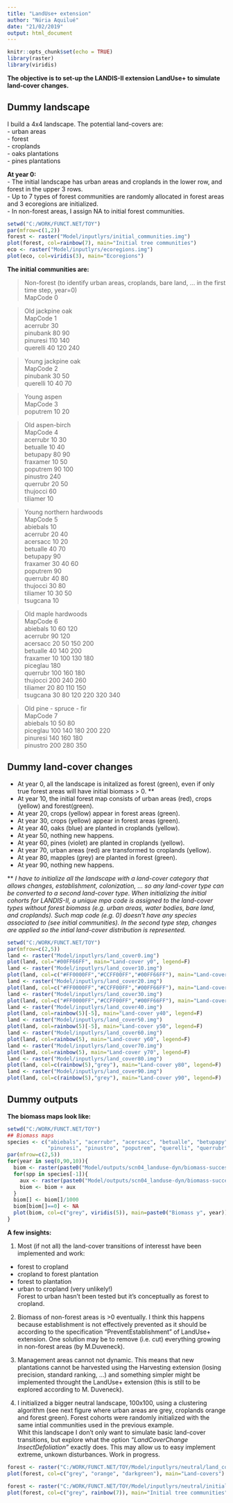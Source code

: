 ```yaml
---
title: "LandUse+ extension"
author: "Núria Aquilué"
date: "21/02/2019"
output: html_document
---
```


```r
knitr::opts_chunk$set(echo = TRUE)
library(raster)
library(viridis)
```
**The objective is to set-up the LANDIS-II extension LandUse+ to simulate land-cover changes.**

## Dummy landscape

I build a 4x4 landscape. The potential land-covers are:  
- urban areas   
- forest   
- croplands   
- oaks plantations  
- pines plantations   

**At year 0:**  
- The initial landscape has urban areas and croplands in the lower row, and forest in the upper 3 rows.     
- Up to 7 types of forest communities are randomly allocated in forest areas and 3 ecoregions are initialized.  
- In non-forest areas, I assign NA to initial forest communities.  

```r
setwd("C:/WORK/FUNCT.NET/TOY")
par(mfrow=c(1,2))
forest <- raster("Model/inputlyrs/initial_communities.img")
plot(forest, col=rainbow(7), main="Initial tree communities")
eco <- raster("Model/inputlyrs/ecoregions.img")
plot(eco, col=viridis(3), main="Ecoregions")
```

**The initial communities are:**   

>Non-forest (to identify urban areas, croplands, bare land, ...  in the first time step, year=0)  
MapCode  0  

> Old jackpine oak   
MapCode  1  
   acerrubr 30   
   pinubank 80 90  
   pinuresi 110 140  
   querelli 40 120 240  
   
> Young jackpine oak  
MapCode  2  
   pinubank 30 50  
   querelli 10 40 70  
   
> Young aspen     
MapCode 3  
   poputrem 10 20  
   
> Old aspen-birch  
MapCode 4  
   acerrubr 10 30  
   betualle 10 40  
   betupapy 80 90  
   fraxamer 10 50  
   poputrem 90 100  
   pinustro 240  
   querrubr 20 50  
   thujocci 60  
   tiliamer 10  
   
> Young northern hardwoods   
MapCode 5   
   abiebals 10   
   acerrubr 20 40   
   acersacc 10 20   
   betualle 40 70   
   betupapy 90   
   fraxamer 30 40 60   
   poputrem 90  
   querrubr 40 80  
   thujocci 30 80   
   tiliamer 10 30 50   
   tsugcana 10   
   
> Old maple hardwoods   
MapCode 6   
   abiebals 10 60 120  
   acerrubr 90 120   
   acersacc 20 50 150 200  
   betualle 40 140 200   
   fraxamer 10 100 130 180   
   piceglau 180   
   querrubr 100 160 180  
   thujocci 200 240 260  
   tiliamer 20 80 110 150   
   tsugcana 30 80 120 220 320 340   
   
> Old pine - spruce - fir  
MapCode 7    
   abiebals 10 50 80  
   piceglau 100 140 180 200 220  
   pinuresi 140 160 180  
   pinustro 200 280 350  


## Dummy land-cover changes

- At year 0, all the landscape is initalized as forest (green), even if only true forest areas will have initial biomass > 0. **
- At year 10, the initial forest map consists of urban areas (red), crops (yellow) and forest(green).  
- At year 20, crops (yellow) appear in forest areas (green).  
- At year 30, crops (yellow) appear in forest areas (green).  
- At year 40, oaks (blue) are planted in croplands (yellow).  
- At year 50, nothing new happens.  
- At year 60, pines (violet) are planted in croplands (yellow).  
- At year 70, urban areas (red) are transformed to croplands (yellow).  
- At year 80, mapples (grey) are planted in forest (green).  
- At year 90, nothing new happens. 

** *I have to initialize all the landscape with a land-cover category that allows changes, establishment, colonization, ... so any land-cover type can be converted to a second land-cover type. When initializing the initial cohorts for LANDIS-II, a unique mpa code is assigned to the land-cover types without forest biomass (e.g. urban areas, water bodies, bare land, and croplands). Such map code (e.g. 0) doesn't have any species associated to (see initial communities). In the second type step, changes are applied so  the intial land-cover distribution is represented.*

```r
setwd("C:/WORK/FUNCT.NET/TOY")
par(mfrow=c(2,5))
land <- raster("Model/inputlyrs/land_cover0.img")
plot(land, col="#00FF66FF", main="Land-cover y0", legend=F)
land <- raster("Model/inputlyrs/land_cover10.img")
plot(land, col=c("#FF0000FF","#CCFF00FF","#00FF66FF"), main="Land-cover y10", legend=F)
land <- raster("Model/inputlyrs/land_cover20.img")
plot(land, col=c("#FF0000FF","#CCFF00FF","#00FF66FF"), main="Land-cover y20", legend=F)
land <- raster("Model/inputlyrs/land_cover30.img")
plot(land, col=c("#FF0000FF","#CCFF00FF","#00FF66FF"), main="Land-cover y30", legend=F)
land <- raster("Model/inputlyrs/land_cover40.img")
plot(land, col=rainbow(5)[-5], main="Land-cover y40", legend=F)
land <- raster("Model/inputlyrs/land_cover50.img")
plot(land, col=rainbow(5)[-5], main="Land-cover y50", legend=F)
land <- raster("Model/inputlyrs/land_cover60.img")
plot(land, col=rainbow(5), main="Land-cover y60", legend=F)
land <- raster("Model/inputlyrs/land_cover70.img")
plot(land, col=rainbow(5), main="Land-cover y70", legend=F)
land <- raster("Model/inputlyrs/land_cover80.img")
plot(land, col=c(rainbow(5),"grey"), main="Land-cover y80", legend=F)
land <- raster("Model/inputlyrs/land_cover90.img")
plot(land, col=c(rainbow(5),"grey"), main="Land-cover y90", legend=F)
```

## Dummy outputs

**The biomass maps look like:**    
```r
setwd("C:/WORK/FUNCT.NET/TOY")
## Biomass maps
species <- c("abiebals", "acerrubr", "acersacc", "betualle", "betupapy", "fraxamer", "piceglau", "pinubank", 
             "pinuresi", "pinustro", "poputrem", "querelli", "querrubr", "thujocci", "tiliamer", "tsugcana")
par(mfrow=c(2,5))
for(year in seq(0,90,10)){
  biom <- raster(paste0("Model/outputs/scn04_landuse-dyn/biomass-succession/biomass-abiebals-",year,".img"))
  for(spp in species[-1]){
    aux <- raster(paste0("Model/outputs/scn04_landuse-dyn/biomass-succession/biomass-",spp,"-",year,".img"))  
    biom <- biom + aux
  }
  biom[] <- biom[]/1000
  biom[biom[]==0] <- NA
  plot(biom, col=c("grey", viridis(5)), main=paste0("Biomass y", year))
}
```

**A few insights:**   

1. Most (if not all) the land-cover transitions of interesst have been implemented and work:  
- forest to cropland  
- cropland to forest plantation  
- forest to plantation  
- urban to cropland (very unlikely!)  
Forest to urban hasn't been tested but it's conceptually as forest to cropland.  

2. Biomass of non-forest areas is >0 eventually. I think this happens because establishment is not effectively prevented as it should be according to the specification "PreventEstablishment" of LandUse+ extension.  One solution may be to remove (i.e. cut) everything growing in non-forest areas (by M.Duveneck).  

3. Management areas cannot not dynamic. This means that new plantations cannot be harvested using the Harvesting extension (losing precision, standard ranking, ...) and something simpler might be implemented throught the LandUse+ extension (this is still to be explored according to M. Duveneck).  

4. I initialized a bigger neutral landscape, 100x100, using a clustering algorithm (see next figure where urban areas are grey, croplands orange and forest green). Forest cohorts were randomly initialized with the same intial communities used in the previous example.  
Whit this landscape I don't only want to simulate basic land-cover transitions, but explore what the option *"LandCoverChange InsectDefoliation"* exactly does. This may allow us to easy implement extreme, unkown disturbances. Work in progress.

   
```r
forest <- raster("C:/WORK/FUNCT.NET/TOY/Model/inputlyrs/neutral/land_cover10.img")
plot(forest, col=c("grey", "orange", "darkgreen"), main="Land-covers")

forest <- raster("C:/WORK/FUNCT.NET/TOY/Model/inputlyrs/neutral/initial_communities.img")
plot(forest, col=c("grey", rainbow(7)), main="Initial tree communities")

```